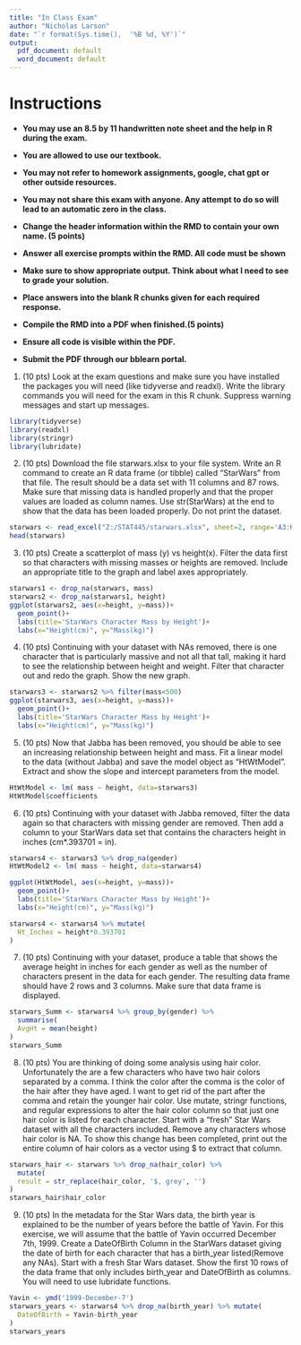 ---
title: "In Class Exam"
author: "Nicholas Larson"
date: "`r format(Sys.time(),  '%B %d, %Y')`"
output:
  pdf_document: default
  word_document: default
---

# Instructions

* **You may use an 8.5 by 11 handwritten note sheet and the help in R during the exam.**

* **You are allowed to use our textbook.**

* **You may not refer to homework assignments, google, chat gpt or other outside resources.**

* **You may not share this exam with anyone.  Any attempt to do so will lead to an automatic zero in the class.**

* **Change the header information within the RMD to contain your own name. (5 points)**

* **Answer all exercise prompts within the RMD.  All code must be shown**

* **Make sure to show appropriate output.  Think about what I need to see to grade your solution.**

* **Place answers into the blank R chunks given for each required response.**

* **Compile the RMD into a PDF when finished.(5 points)**

* **Ensure all code is visible within the PDF.**

* **Submit the PDF through our bblearn portal.**


1.  (10 pts) Look at the exam questions and make sure you have installed the packages you will need (like tidyverse and readxl). Write the library commands you will need for the exam in this R chunk.  Suppress warning messages and start up messages.

```{r message=FALSE, warning=FALSE}
library(tidyverse)
library(readxl)
library(stringr)
library(lubridate)
```

2.  (10 pts) Download the file starwars.xlsx to your file system.  Write an R command to create an R data frame (or tibble) called "StarWars"  from that file.  The result should be a data set with 11 columns and  87 rows.  Make sure that missing data is handled properly and that the proper values are loaded as column names.  Use str(StarWars) at the end to show that the data has been loaded properly.  Do not print the dataset.
```{r}
starwars <- read_excel("Z:/STAT445/starwars.xlsx", sheet=2, range='A3:K90')
head(starwars)
```

3.  (10 pts) Create a scatterplot of mass (y) vs height(x). Filter the data first so that characters with missing masses or heights are removed.  Include an  appropriate title to the graph and label axes appropriately.

```{r}
starwars1 <- drop_na(starwars, mass)
starwars2 <- drop_na(starwars1, height)
ggplot(starwars2, aes(x=height, y=mass))+
  geom_point()+
  labs(title='StarWars Character Mass by Height')+
  labs(x="Height(cm)", y="Mass(kg)")
```
4.  (10 pts) Continuing with your dataset with NAs removed, there is one character that is particularly massive and not all that tall, making it hard to see the relationship between height and weight.  Filter that character out and redo the graph.  Show the new graph.

```{r}
starwars3 <- starwars2 %>% filter(mass<500)
ggplot(starwars3, aes(x=height, y=mass))+
  geom_point()+
  labs(title='StarWars Character Mass by Height')+
  labs(x="Height(cm)", y="Mass(kg)")
```

5.  (10 pts) Now that Jabba has been removed, you should be able to see an increasing relationship between height and mass.  Fit a linear model to the data (without Jabba) and save the model object as "HtWtModel".  Extract and show the slope and intercept parameters from the model.

```{r}
HtWtModel <- lm( mass ~ height, data=starwars3)
HtWtModel$coefficients
```

6.  (10 pts) Continuing with your dataset with Jabba removed, filter the data again so that characters with missing gender are removed. Then add a column to your StarWars data set that contains the characters height in inches (cm*.393701 = in). 

```{r}
starwars4 <- starwars3 %>% drop_na(gender)
HtWtModel2 <- lm( mass ~ height, data=starwars4)

ggplot(HtWtModel, aes(x=height, y=mass))+
  geom_point()+
  labs(title='StarWars Character Mass by Height')+
  labs(x="Height(cm)", y="Mass(kg)")

starwars4 <- starwars4 %>% mutate(
  Ht_Inches = height*0.393701
)
```
7.  (10 pts) Continuing with your dataset, produce a table that shows the average height in inches for each gender as well as the number of characters present in the data for each gender. The resulting data frame should have  2 rows and 3 columns.  Make sure that data frame is displayed.

```{r}

starwars_Summ <- starwars4 %>% group_by(gender) %>% 
  summarise(
  AvgHt = mean(height)
)
starwars_Summ
```
8.  (10 pts) You are thinking of doing some analysis using hair color.  Unfortunately the are a few characters who have two hair colors separated by a comma.  I think the color after the comma is the color of the hair after they have aged.  I want to get rid of the part after the comma and retain the younger hair color.  Use mutate, stringr functions, and regular expressions to alter the hair color column so that just one hair color is listed for each character.  Start with a "fresh" Star Wars dataset with all the characters included.  Remove any characters whose hair color is NA.   To show this change has been completed, print out the entire column of hair colors as a vector using $ to extract that column.


```{r}
starwars_hair <- starwars %>% drop_na(hair_color) %>%
  mutate(
  result = str_replace(hair_color, '$, grey', '')
)
starwars_hair$hair_color
```
9.  (10 pts) In the metadata for the Star Wars data, the birth year is explained to be the number of years before the battle of Yavin.  For this exercise, we will assume that the battle of Yavin occurred December 7th, 1999.  Create a DateOfBirth Column in the StarWars dataset giving the date of birth for each character that has a birth_year listed(Remove any NAs). Start with a fresh Star Wars dataset.  Show the first 10 rows of the data frame that only includes birth_year and DateOfBirth as columns. You will need to use lubridate functions.

```{r}
Yavin <- ymd('1999-December-7')
starwars_years <- starwars4 %>% drop_na(birth_year) %>% mutate(
  DateOfBirth = Yavin-birth_year
)
starwars_years

```



